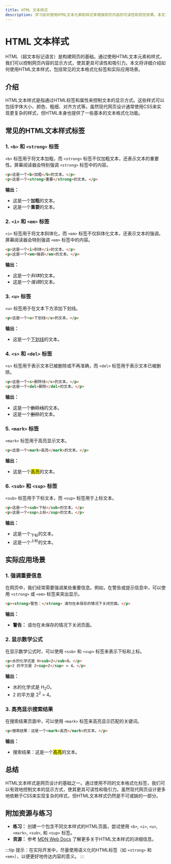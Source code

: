 ```yaml
---
title: HTML 文本样式
description: 学习如何使用HTML文本元素和样式来增强网页内容的可读性和视觉效果。本文适合初学者，包含代码示例和实际应用场景。
---
```


# HTML 文本样式

HTML（超文本标记语言）是构建网页的基础。通过使用HTML文本元素和样式，我们可以控制网页内容的显示方式，使其更具可读性和吸引力。本文将详细介绍如何使用HTML文本样式，包括常见的文本格式化标签和实际应用场景。

## 介绍

HTML文本样式是指通过HTML标签和属性来控制文本的显示方式。这些样式可以包括字体大小、颜色、粗细、对齐方式等。虽然现代网页设计通常使用CSS来实现更复杂的样式，但HTML本身也提供了一些基本的文本格式化功能。

## 常见的HTML文本样式标签

### 1. `<b>` 和 `<strong>` 标签

`<b>` 标签用于将文本加粗，而 `<strong>` 标签不仅加粗文本，还表示文本的重要性。屏幕阅读器会特别强调 `<strong>` 标签中的内容。

```html
<p>这是一个<b>加粗</b>的文本。</p>
<p>这是一个<strong>重要</strong>的文本。</p>
```

**输出：**
- 这是一个**加粗**的文本。
- 这是一个**重要**的文本。

### 2. `<i>` 和 `<em>` 标签

`<i>` 标签用于将文本斜体化，而 `<em>` 标签不仅斜体化文本，还表示文本的强调。屏幕阅读器会特别强调 `<em>` 标签中的内容。

```html
<p>这是一个<i>斜体</i>的文本。</p>
<p>这是一个<em>强调</em>的文本。</p>
```

**输出：**
- 这是一个*斜体*的文本。
- 这是一个*强调*的文本。

### 3. `<u>` 标签

`<u>` 标签用于在文本下方添加下划线。

```html
<p>这是一个<u>下划线</u>的文本。</p>
```

**输出：**
- 这是一个<u>下划线</u>的文本。

### 4. `<s>` 和 `<del>` 标签

`<s>` 标签用于表示文本已被删除或不再准确，而 `<del>` 标签用于表示文本已被删除。

```html
<p>这是一个<s>删除线</s>的文本。</p>
<p>这是一个<del>删除</del>的文本。</p>
```

**输出：**
- 这是一个~~删除线~~的文本。
- 这是一个<del>删除</del>的文本。

### 5. `<mark>` 标签

`<mark>` 标签用于高亮显示文本。

```html
<p>这是一个<mark>高亮</mark>的文本。</p>
```

**输出：**
- 这是一个<mark>高亮</mark>的文本。

### 6. `<sub>` 和 `<sup>` 标签

`<sub>` 标签用于下标文本，而 `<sup>` 标签用于上标文本。

```html
<p>这是一个<sub>下标</sub>的文本。</p>
<p>这是一个<sup>上标</sup>的文本。</p>
```

**输出：**
- 这是一个<sub>下标</sub>的文本。
- 这是一个<sup>上标</sup>的文本。

## 实际应用场景

### 1. 强调重要信息

在网页中，我们经常需要强调某些重要信息。例如，在警告或提示信息中，可以使用 `<strong>` 或 `<em>` 标签来突出显示。

```html
<p><strong>警告：</strong> 请勿在未保存的情况下关闭页面。</p>
```

**输出：**
- **警告：** 请勿在未保存的情况下关闭页面。

### 2. 显示数学公式

在显示数学公式时，可以使用 `<sub>` 和 `<sup>` 标签来表示下标和上标。

```html
<p>水的化学式是 H<sub>2</sub>O。</p>
<p>2 的平方是 2<sup>2</sup> = 4。</p>
```

**输出：**
- 水的化学式是 H<sub>2</sub>O。
- 2 的平方是 2<sup>2</sup> = 4。

### 3. 高亮显示搜索结果

在搜索结果页面中，可以使用 `<mark>` 标签来高亮显示匹配的关键词。

```html
<p>搜索结果：这是一个<mark>高亮</mark>的文本。</p>
```

**输出：**
- 搜索结果：这是一个<mark>高亮</mark>的文本。

## 总结

HTML文本样式是网页设计的基础之一。通过使用不同的文本格式化标签，我们可以有效地控制文本的显示方式，使其更具可读性和吸引力。虽然现代网页设计更多地依赖于CSS来实现复杂的样式，但HTML文本样式仍然是不可或缺的一部分。

## 附加资源与练习

- **练习：** 创建一个包含不同文本样式的HTML页面，尝试使用 `<b>`, `<i>`, `<u>`, `<mark>`, `<sub>`, 和 `<sup>` 标签。
- **资源：** 参考 [MDN Web Docs](https://developer.mozilla.org/zh-CN/docs/Web/HTML) 了解更多关于HTML文本样式的详细信息。

:::tip
提示：在实际开发中，尽量使用语义化的HTML标签（如 `<strong>` 和 `<em>`），以便更好地传达内容的意义。
:::